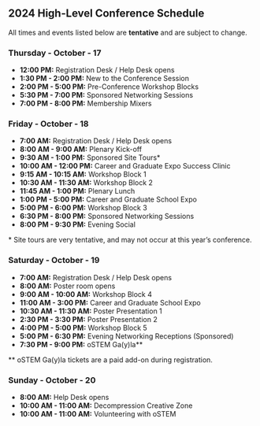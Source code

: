 
<SiteLayout title="Schedule" accent="nav-green">
<br />

<div className="font-bold text-nav-green">

## 2024 High-Level Conference Schedule

</div>

All times and events listed below are **tentative** and are subject to change.

<div className="text-teal-700 dark:text-teal-300">

### Thursday - October - 17

</div>

- **12:00 PM:** Registration Desk / Help Desk opens
- **1:30 PM - 2:00 PM:** New to the Conference Session
- **2:00 PM - 5:00 PM:** Pre-Conference Workshop Blocks 
- **5:30 PM - 7:00 PM:** Sponsored Networking Sessions
- **7:00 PM - 8:00 PM:** Membership Mixers

<div className="text-nav-blue">

### Friday - October - 18

</div>

- **7:00 AM:** Registration Desk / Help Desk opens
- **8:00 AM - 9:00 AM:** Plenary Kick-off
- **9:30 AM - 1:00 PM:** Sponsored Site Tours\*
- **10:00 AM - 12:00 PM:** Career and Graduate Expo Success Clinic
- **9:15 AM - 10:15 AM:** Workshop Block 1
- **10:30 AM - 11:30 AM:** Workshop Block 2
- **11:45 AM - 1:00 PM:** Plenary Lunch
- **1:00 PM - 5:00 PM:** Career and Graduate School Expo
- **5:00 PM - 6:00 PM:** Workshop Block 3
- **6:30 PM - 8:00 PM:** Sponsored Networking Sessions
- **8:00 PM - 9:30 PM:** Evening Social 

\* Site tours are very tentative, and may not occur at this year’s conference.

<div className="text-indigo-700 dark:text-indigo-300">

### Saturday - October - 19

</div>

- **7:00 AM:** Registration Desk / Help Desk opens
- **8:00 AM:**  Poster room opens
- **9:00 AM - 10:00 AM:** Workshop Block 4
- **11:00 AM - 3:00 PM:** Career and Graduate School Expo
- **10:30 AM - 11:30 AM:** Poster Presentation 1
- **2:30 PM - 3:30 PM:** Poster Presentation 2
- **4:00 PM - 5:00 PM:** Workshop Block 5
- **5:00 PM - 6:30 PM:** Evening Networking Receptions (Sponsored)
- **7:30 PM - 9:00 PM:** oSTEM Ga(y)la\*\*

\*\* oSTEM Ga(y)la tickets are a paid add-on during registration.

<div className="text-nav-purple">

### Sunday - October - 20

</div>

- **8:00 AM:** Help Desk opens
- **10:00 AM - 11:00 AM:** Decompression Creative Zone 
- **10:00 AM - 11:00 AM:** Volunteering with oSTEM

</SiteLayout>
